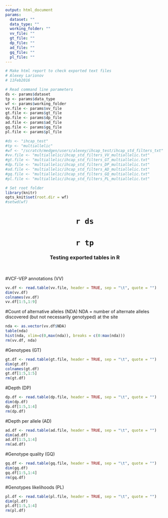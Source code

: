 ```yaml
---
output: html_document
params: 
  dataset: ""
  data_type: ""
  working_folder: ""
  vv_file: "" 
  gt_file: ""
  dp_file: ""
  ad_file: ""
  gq_file: ""
  pl_file: ""
---
```


```r

# Make html report to check exported text files
# Alexey Larionov
# 11Feb2016

# Read command line parameters
ds <- params$dataset
tp <- params$data_type
wf <- params$working_folder
vv.file <- params$vv_file
gt.file <- params$gt_file
dp.file <- params$dp_file
ad.file <- params$ad_file
gq.file <- params$gq_file
pl.file <- params$pl_file

#ds <- "ihcap_test"
#tp <- "multiallelic"
#wf <- "/scratch/medgen/users/alexey/ihcap_test/ihcap_std_filters_txt"
#vv.file <- "multiallelic/ihcap_std_filters_VV_multiallelic.txt"
#gt.file <- "multiallelic/ihcap_std_filters_GT_multiallelic.txt"
#dp.file <- "multiallelic/ihcap_std_filters_DP_multiallelic.txt"
#ad.file <- "multiallelic/ihcap_std_filters_AD_multiallelic.txt"
#gq.file <- "multiallelic/ihcap_std_filters_GQ_multiallelic.txt"
#pl.file <- "multiallelic/ihcap_std_filters_PL_multiallelic.txt"

# Set root folder
library(knitr)
opts_knit$set(root.dir = wf)
#setwd(wf)

```

<center> <H1> `r ds` </H1> </center>
<center> <H1> `r tp` </H1> </center> 
<center> <H3> Testing exported tables in R </H3> </center> 
<br>

#VCF-VEP annotations (VV)

```r
vv.df <- read.table(vv.file, header = TRUE, sep = "\t", quote = "")
dim(vv.df)
colnames(vv.df)
vv.df[1:5,1:9]
```

#Count of alternative alleles (NDA)
NDA = number of alternate alleles discovered (but not necessarily genotyped) at the site

```r
nda <- as.vector(vv.df$NDA)
table(nda)
hist(nda, xlim=c(0,max(nda)), breaks = c(0:max(nda)))
rm(vv.df, nda)
```

#Genotypes (GT)

```r
gt.df <- read.table(gt.file, header = TRUE, sep = "\t", quote = "")
dim(gt.df)
colnames(gt.df)
gt.df[1:5,1:5]
rm(gt.df)
```

#Depth (DP)

```r
dp.df <- read.table(dp.file, header = TRUE, sep = "\t", quote = "")
dim(dp.df)
dp.df[1:5,1:4]
rm(dp.df)
```

#Depth per allele (AD)

```r
ad.df <- read.table(ad.file, header = TRUE, sep = "\t", quote = "")
dim(ad.df)
ad.df[1:5,1:4]
rm(ad.df)
```

#Genotype quality (GQ)

```r
gq.df <- read.table(gq.file, header = TRUE, sep = "\t", quote = "")
dim(gq.df)
gq.df[1:5,1:4]
rm(gq.df)
```

#Genotypes likelihoods (PL)

```r
pl.df <- read.table(pl.file, header = TRUE, sep = "\t", quote = "")
dim(pl.df)
pl.df[1:5,1:4]
rm(pl.df)
```
